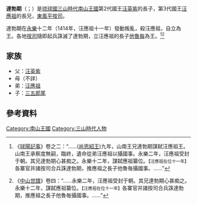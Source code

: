 '''達勃期'''（{{ryu|r=達勃期|shin=|kn=タフチ|rm=Tafuchi|f=h}}；{{Bd|？||1414年？||catIdx=D達}}）是[[琉球國|琉球國]][[三山時代|三山時代]][[大里王朝|南山王國]]第2代國王[[汪英紫|汪英紫]]的長子，第3代國王[[汪應祖|汪應祖]]的長兄，[[東風平|東風平]][[按司|按司]]。

達勃期在[[永樂_(明朝)|永樂]]十二年（1414年，汪應祖十一年）發動叛亂，殺汪應祖，自立為王。各地[[按司|按司]]隨即起兵誅滅了達勃期，立汪應祖的長子[[他魯每|他魯每]]為王。<ref>{{wikisource|球陽記事/卷之二}}《[[球陽記事|球陽記事]]》卷之二：“……([[尚思紹王|尚思紹王]])九年，山南王兄達勃期謀弑汪應祖王。山南王承察度無嗣，臨終，遺命從弟汪應祖以攝國事。永樂二年，汪應祖受封于朝。其兄達勃期心甚痴之。永樂十二年，謀弑應祖纂位。<small>【汪應祖在位十一年】</small>各寨官并諸按司合兵誅達勃期，推應祖之長子他魯毎攝國事。……”</ref><ref>{{wikisource|中山世譜/卷04}}《[[中山世譜|中山世譜]]》卷四：“……永樂二年，汪應祖受封于朝。其兄達勃期心甚痴之。永樂十二年，謀弑應祖纂位。<small>【汪應祖在位十一年】</small>各寨官并諸按司合兵誅達勃期，推應祖之長子他魯毎攝國事。……”</ref>

== 家族 ==
*父：[[汪英紫|汪英紫]]
*母（不詳）
*弟：[[汪應祖|汪應祖]]
*子：[[三五郎尾|三五郎尾]] 

== 參考資料 ==
{{reflist}}

{{琉球歷代君主}}

[[Category:南山王國|Category:南山王國]]
[[Category:三山時代人物|Category:三山時代人物]]